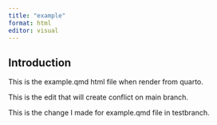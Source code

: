 ```yaml
---
title: "example"
format: html
editor: visual
---
```


## Introduction

This is the example.qmd html file when render from quarto.

This is the edit that will create conflict on main branch.

This is the change I made for example.qmd file in testbranch.
